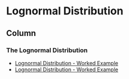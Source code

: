 Lognormal Distribution {data-navmenu="Continuous Distributions"}
=====================================

Column {.tabset}
-------------------------------------------------


### The Lognormal Distribution


* <a href="https://youtu.be/OAuLfxP6uuM/">	Lognormal Distribution - Worked Example	</a>	
* <a href="https://youtu.be/fCpnksxKPEY/">	Lognormal Distribution - Worked Example	</a>	

